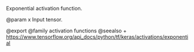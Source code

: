 Exponential activation function.

@param x Input tensor.

@export
@family activation functions
@seealso
+ <https://www.tensorflow.org/api_docs/python/tf/keras/activations/exponential>

